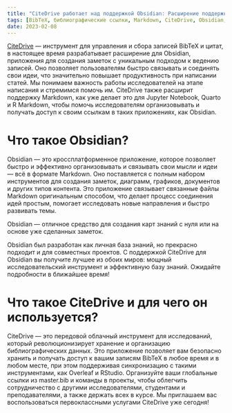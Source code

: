 ```yaml
---
title: "CiteDrive работает над поддержкой Obsidian: Расширение поддержки BibTeX для Markdown"
tags: [BibTeX, библиографические ссылки, Markdown, CiteDrive, Obsidian, RStudio, Quarto, R Markdown, заметки]
date: 2023-02-08
---
```



[CiteDrive](https://www.citedrive.com/) — инструмент для управления и сбора записей BibTeX и цитат, в настоящее время разрабатывает расширение для Obsidian, приложения для создания заметок с уникальным подходом к ведению записей. Оно позволяет пользователям быстро связывать и соединять свои идеи, что значительно повышает продуктивность при написании статей. Мы понимаем важность работы исследователей на этапе написания и стремимся помочь им. CiteDrive также расширит поддержку Markdown, как уже делает это для Jupyter Notebook, Quarto и R Markdown, чтобы помочь исследователям организовывать и получать доступ к своим ссылкам в таких приложениях, как Obsidian.


<CiteDrive />

# Что такое Obsidian?
Obsidian — это кроссплатформенное приложение, которое позволяет быстро и эффективно организовывать и связывать свои мысли и идеи — всё в формате Markdown. Оно поставляется с полным набором инструментов для создания заметок, диаграмм, графиков, документов и других типов контента. Это приложение связывает связанные файлы Markdown оригинальным способом, что делает процесс соединения идей простым, помогает исследовать новые направления и быстро развивать темы.

Obsidian — отличное средство для создания карт знаний с нуля или на основе уже сделанных заметок.

Obsidian был разработан как личная база знаний, но прекрасно подходит и для совместных проектов. С поддержкой CiteDrive для Obsidian вы получите лучшее из обоих миров: мощный исследовательский инструмент и эффективную базу знаний. Ожидайте подробности в ближайшее время!

# Что такое CiteDrive и для чего он используется?
CiteDrive — это передовой облачный инструмент для исследований, который революционизирует хранение и организацию библиографических данных. Это приложение позволяет вам безопасно хранить и получать доступ к вашим записям BibTeX в любое время и в любом месте, при этом поддерживая синхронизацию с такими инструментами, как Overleaf и RStudio. Организуйте ваши глобальные ссылки из master.bib и команды в проекты, чтобы облегчить сотрудничество с другими исследователями, студентами и преподавателями, а также держать всех в курсе. Мы приглашаем вас воспользоваться первоклассными услугами CiteDrive уже сегодня!
